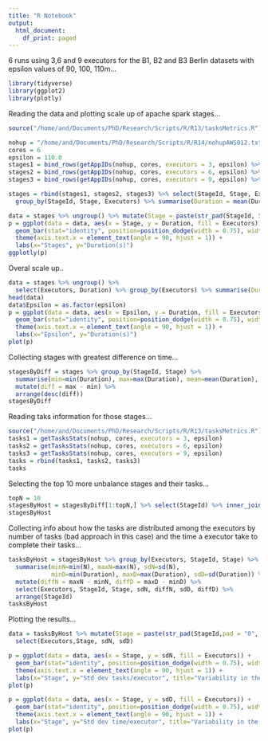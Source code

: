 ```yaml
---
title: "R Notebook"
output:
  html_document:
    df_print: paged
---
```

6 runs using 3,6 and 9 executors for the B1, B2 and B3 Berlin datasets with epsilon values of 90, 100, 110m...

```r
library(tidyverse)
library(ggplot2)
library(plotly)
```

Reading the data and plotting scale up of apache spark stages...

```r
source("/home/and/Documents/PhD/Research/Scripts/R/R13/tasksMetrics.R")

nohup = "/home/and/Documents/PhD/Research/Scripts/R/R14/nohupAWS012.txt"
cores = 6
epsilon = 110.0
stages1 = bind_rows(getAppIDs(nohup, cores, executors = 3, epsilon) %>% map(getStages))
stages2 = bind_rows(getAppIDs(nohup, cores, executors = 6, epsilon) %>% map(getStages))
stages3 = bind_rows(getAppIDs(nohup, cores, executors = 9, epsilon) %>% map(getStages))

stages = rbind(stages1, stages2, stages3) %>% select(StageId, Stage, Executors, Duration) %>%
  group_by(StageId, Stage, Executors) %>% summarise(Duration = mean(Duration))

data = stages %>% ungroup() %>% mutate(Stage = paste(str_pad(StageId, 5, "left"), Stage))
p = ggplot(data = data, aes(x = Stage, y = Duration, fill = Executors)) +
  geom_bar(stat="identity", position=position_dodge(width = 0.75), width = 0.7) + 
  theme(axis.text.x = element_text(angle = 90, hjust = 1)) +
  labs(x="Stages", y="Duration(s)")
ggplotly(p)
```

Overal scale up..

```r
data = stages %>% ungroup() %>% 
  select(Executors, Duration) %>% group_by(Executors) %>% summarise(Duration = sum(Duration))
head(data)
data$Epsilon = as.factor(epsilon)
p = ggplot(data = data, aes(x = Epsilon, y = Duration, fill = Executors)) +
  geom_bar(stat="identity", position=position_dodge(width = 0.75), width = 0.7) + 
  theme(axis.text.x = element_text(angle = 90, hjust = 1)) +
  labs(x="Epsilon", y="Duration(s)")
plot(p)
```

Collecting stages with greatest difference on time...

```r
stagesByDiff = stages %>% group_by(StageId, Stage) %>% 
  summarise(min=min(Duration), max=max(Duration), mean=mean(Duration), sd=sd(Duration)) %>%
  mutate(diff = max - min) %>%
  arrange(desc(diff))
stagesByDiff
```

Reading taks information for those stages...

```r
source("/home/and/Documents/PhD/Research/Scripts/R/R13/tasksMetrics.R")
tasks1 = getTasksStats(nohup, cores, executors = 3, epsilon)
tasks2 = getTasksStats(nohup, cores, executors = 6, epsilon)
tasks3 = getTasksStats(nohup, cores, executors = 9, epsilon)
tasks = rbind(tasks1, tasks2, tasks3) 
tasks
```

Selecting the top 10 more unbalance stages and their tasks...

```r
topN = 10
stagesByHost = stagesByDiff[1:topN,] %>% select(StageId) %>% inner_join(tasks, by = c("StageId")) 
stagesByHost
```

Collecting info about how the tasks are distributed among the executors by number of tasks (bad approach in this case) and the time a executor take to complete their tasks...

```r
tasksByHost = stagesByHost %>% group_by(Executors, StageId, Stage) %>% 
  summarise(minN=min(N), maxN=max(N), sdN=sd(N), 
            minD=min(Duration), maxD=max(Duration), sdD=sd(Duration)) %>%
  mutate(diffN = maxN - minN, diffD = maxD - minD) %>%
  select(Executors, StageId, Stage, sdN, diffN, sdD, diffD) %>%
  arrange(StageId)
tasksByHost
```

Plotting the results...

```r
data = tasksByHost %>% mutate(Stage = paste(str_pad(StageId,pad = "0", width = 5), str_trim(Stage, side = "both"))) %>%
  select(Executors,Stage, sdN, sdD)

p = ggplot(data = data, aes(x = Stage, y = sdN, fill = Executors)) +
  geom_bar(stat="identity", position=position_dodge(width = 0.75), width = 0.7) + 
  theme(axis.text.x = element_text(angle = 90, hjust = 1)) +
  labs(x="Stage", y="Std dev tasks/executor", title="Variability in the distribution of tasks per executor") 
plot(p)

p = ggplot(data = data, aes(x = Stage, y = sdD, fill = Executors)) +
  geom_bar(stat="identity", position=position_dodge(width = 0.75), width = 0.7) + 
  theme(axis.text.x = element_text(angle = 90, hjust = 1)) +
  labs(x="Stage", y="Std dev time/executor", title="Variability in the time used per executor to run their tasks") 
plot(p)

```


